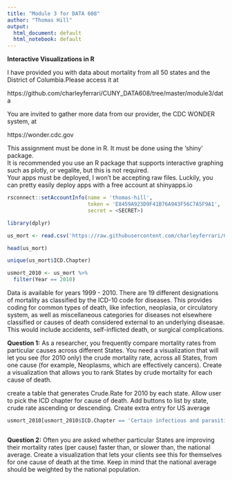 ```yaml
---
title: "Module 3 for DATA 608"
author: "Thomas Hill"
output:
  html_document: default
  html_notebook: default
---
```


**Interactive Visualizations in R**


I have provided you with data about mortality from all 50 states and the District of Columbia.Please access it at

https://github.com/charleyferrari/CUNY_DATA608/tree/master/module3/data

You are invited to gather more data from our provider, the CDC WONDER system, at

https://wonder.cdc.gov 

This assignment must be done in R. It must be done using the ‘shiny’ package.  
It is recommended you use an R package that supports interactive graphing such as plotly, or vegalite, but this is not required.  
Your apps must be deployed, I won’t be accepting raw files. Luckily, you can pretty easily deploy apps with a free account at shinyapps.io  


```r

rsconnect::setAccountInfo(name = 'thomas-hill',
                          token = 'E8459A923D9F41B76A943F56C7A5F9A1',
                          secret = <SECRET>)
```

```r



library(dplyr)


```
```r

us_mort <- read.csv('https://raw.githubusercontent.com/charleyferrari/CUNY_DATA_608/master/module3/data/cleaned-cdc-mortality-1999-2010-2.csv')


```



```r


head(us_mort)

unique(us_mort$ICD.Chapter)

usmort_2010 <- us_mort %>%
  filter(Year == 2010)

```


Data is available for years 1999 - 2010. There are 19 different designations of mortality as classified by the ICD-10 code for diseases. This provides coding for common types of death, like infection, neoplasia, or circulatory system, as well as miscellaneous categories for diseases not elsewhere classified or causes of death considered external to an underlying diseasae. This would include accidents, self-inflicted death, or surgical complications. 

__Question 1:__ As a researcher, you frequently compare mortality rates from particular causes across different States. You need a visualization that will let you see (for 2010 only) the crude mortality rate, across all States, from one cause (for example, Neoplasms, which are effectively cancers). Create a visualization that allows you to rank States by crude mortality for each cause of death.


create a table that generates Crude.Rate for 2010 by each state. Allow user to pick the ICD chapter for cause of death. Add buttons to list by state, crude rate ascending or descending. Create extra entry for US average

```r

usmort_2010[usmort_2010$ICD.Chapter == 'Certain infectious and parasitic diseases',]



```

__Question 2:__ Often you are asked whether particular States are improving their mortality rates (per cause) faster than, or slower than, the national average. Create a visualization that lets your clients see this for themselves for one cause of death at the time. Keep in mind that the national average should be weighted by the national population.